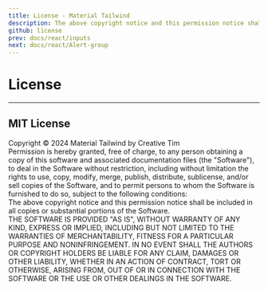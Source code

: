 ```yaml
---
title: License - Material Tailwind
description: The above copyright notice and this permission notice shall be included in all copies or substantial portions of the Software when using Material Tailwind.
github: license
prev: docs/react/inputs
next: docs/react/Alert-group
---
```


# License

---

## MIT License

Copyright &copy; 2024 Material Tailwind by <Link href="https://www.creative-tim.com/?ref=material-tailwind" target="_blank">Creative Tim</Link>
<br />
Permission is hereby granted, free of charge, to any person obtaining a copy of this software and associated documentation files (the "Software"), to deal in the Software without restriction, including without limitation the rights to use, copy, modify, merge, publish, distribute, sublicense, and/or sell copies of the Software, and to permit persons to whom the Software is furnished to do so, subject to the following conditions:
<br />
The above copyright notice and this permission notice shall be included in all copies or substantial portions of the Software.
<br />
THE SOFTWARE IS PROVIDED "AS IS", WITHOUT WARRANTY OF ANY KIND, EXPRESS OR IMPLIED, INCLUDING BUT NOT LIMITED TO THE WARRANTIES OF MERCHANTABILITY, FITNESS FOR A PARTICULAR PURPOSE AND NONINFRINGEMENT. IN NO EVENT SHALL THE AUTHORS OR COPYRIGHT HOLDERS BE LIABLE FOR ANY CLAIM, DAMAGES OR OTHER LIABILITY, WHETHER IN AN ACTION OF CONTRACT, TORT OR OTHERWISE, ARISING FROM, OUT OF OR IN CONNECTION WITH THE SOFTWARE OR THE USE OR OTHER DEALINGS IN THE SOFTWARE.



